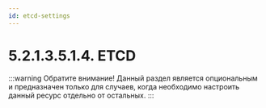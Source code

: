 ```yaml
---
id: etcd-settings
---
```




# 5.2.1.3.5.1.4. ETCD

:::warning Обратите внимание!
Данный раздел является опциональным и предназначен только для случаев, когда необходимо настроить данный ресурс отдельно от остальных.
:::

<Tabs groupId="install-type">
  <TabItem value="HardWay">
    <StaticPodHW />
  </TabItem>
  <TabItem value="Kubeadm">
    <StaticPodKubeadm />
  </TabItem>
</Tabs>
